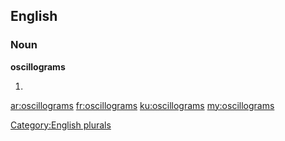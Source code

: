 ==English==

===Noun===
'''oscillograms'''

# {{plural of|[[oscillogram]]}}

[[Category:English plurals]]

[[ar:oscillograms]]
[[fr:oscillograms]]
[[ku:oscillograms]]
[[my:oscillograms]]